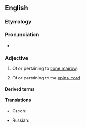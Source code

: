 ==English==

===Etymology===
{{confix|en|myelo|oid}}

===Pronunciation===
* {{IPA|/ˈmaɪəˌlɔɪd/|lang=en}}

===Adjective===
{{wikipedia}}
{{en-adj|-}}

# Of or pertaining to [[bone marrow]].
# {{lb|en|less commonly used}} Of or pertaining to the [[spinal cord]].

====Derived terms====
{{der2|lang=en
|premyeloid
|promyeloid
|erythromyeloid
|chronic myeloid leukemia
|agnogenic myeloid metaplasia
|myeloid cell}}

====Translations====
{{trans-top|of or pertaining to bone marrow}}
* Czech: {{t|cs|myeloidní}}
{{trans-mid}}
* Russian: {{t+|ru|миелоидный}}
{{trans-bottom}}